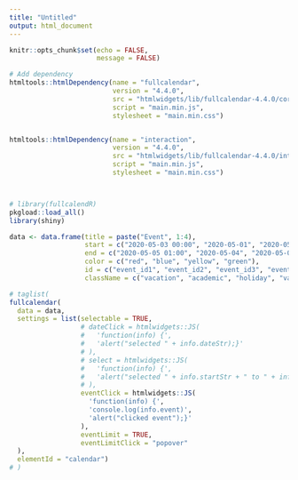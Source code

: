 ```yaml
---
title: "Untitled"
output: html_document
---
```


```r
knitr::opts_chunk$set(echo = FALSE,
                      message = FALSE)
```


```r
# Add dependency
htmltools::htmlDependency(name = "fullcalendar",
                          version = "4.4.0",
                          src = "htmlwidgets/lib/fullcalendar-4.4.0/core/",
                          script = "main.min.js",
                          stylesheet = "main.min.css")


htmltools::htmlDependency(name = "interaction",
                          version = "4.4.0",
                          src = "htmlwidgets/lib/fullcalendar-4.4.0/interaction/",
                          script = "main.min.js",
                          stylesheet = "main.min.css")




```


```r
# library(fullcalendR)
pkgload::load_all()
library(shiny)

data <- data.frame(title = paste("Event", 1:4),
                   start = c("2020-05-03 00:00", "2020-05-01", "2020-05-03", "2020-05-15"),
                   end = c("2020-05-05 01:00", "2020-05-04", "2020-05-03", "2020-05-18"),
                   color = c("red", "blue", "yellow", "green"),
                   id = c("event_id1", "event_id2", "event_id3", "event_id4"),
                   className = c("vacation", "academic", "holiday", "vacation"))

# taglist(
fullcalendar(
  data = data,
  settings = list(selectable = TRUE,
                  # dateClick = htmlwidgets::JS(
                  #   'function(info) {',
                  #   'alert("selected " + info.dateStr);}'
                  # ),
                  # select = htmlwidgets::JS(
                  #   'function(info) {',
                  #   'alert("selected " + info.startStr + " to " + info.endStr);}'
                  # ),
                  eventClick = htmlwidgets::JS(
                    'function(info) {',
                    'console.log(info.event)',
                    'alert("clicked event");}'
                  ),
                  eventLimit = TRUE,
                  eventLimitClick = "popover"
  ),
  elementId = "calendar")
# )
```

